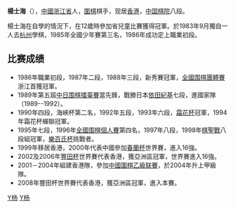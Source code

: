 '''楊士海'''（{{bd|1971年|1月14日|||Y杨}}），[[中國|中國]][[浙江省|浙江省]]人，[[圍棋|圍棋]]棋手，现居[[香港|香港]]，[[中国棋院|中国棋院]]八段。

楊士海在自學的情況下，在12歲時參加省兒童比賽獲得冠軍。於1983年9月獨自一人去[[杭州|杭州]]學棋，1985年全國少年賽第三名，1986年成功定上職業初段。

==比赛成绩==
*1986年職業初段，1987年二段，1988年三段，新秀賽冠軍，[[全國围棋團體賽|全國围棋團體賽]]浙江首獲冠軍。
*1989年第五屆[[中日围棋擂臺賽|中日围棋擂臺賽]]當先鋒，戰勝日本[[依田紀基|依田紀基]]七段，進國家隊（1989--1992）。
*1990年四段，海峽杯第二名，1992年五段，1993年六段，[[霜花杯|霜花杯]]冠軍，1994年霜花杯蟬聯冠軍。
*1995年七段，1996年[[全國围棋個人賽|全國围棋個人賽]]第四名，1997年八段，1998年[[棋聖戰|棋聖戰]]八段組冠軍，[[樂百氏杯圍棋戰|樂百氏杯]]挑戰者。
*1999年移居香港，2000年代表中國參加[[春蘭杯|春蘭杯]]世界賽，進入16強。
*2002及2006年[[豐田杯|豐田杯]]世界賽代表香港，獲亞洲區冠軍，世界賽進入16強。
*2001－2004年組建香港隊，參加[[中國圍棋乙級联賽|中國圍棋乙級联賽]]，於2004年升上甲級隊。
*2008年豐田杯世界賽代表香港，獲亞洲區冠軍，進入本賽。

{{China-artist-stub}}

[[Category:中國圍棋棋手|Y杨]]
[[Category:浙江人|Y杨]]
